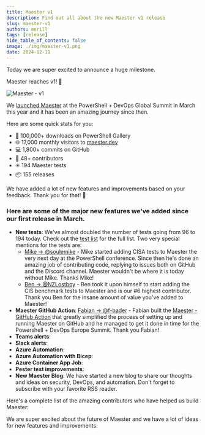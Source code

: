 ```yaml
---
title: Maester v1
description: Find out all about the new Maester v1 release
slug: maester-v1
authors: merill
tags: [release]
hide_table_of_contents: false
image: ./img/maester-v1.png
date: 2024-12-11
---
```


Today we are super excited to announce a huge milestone.

Maester reaches v1! 🎉

![Maester - v1](./img/maester-v1.png)


<!-- truncate -->

We [launched Maester](https://www.youtube.com/watch?v=xfs02tjSU24) at the PowerShell + DevOps Global Summit in March this year and it has been an amazing journey since then.

Here are some quick stats for you:
* 🚀 100,000+ downloads on PowerShell Gallery
* 🌐 17,000 monthly visitors to [maester.dev](https://maester.dev)
* 💻 1,800+ commits on GitHub
* 🤝 48+ contributors
* ✳️ 194 Maester tests
* 📦 155 releases

We have added a lot of new features and improvements based on your feedback. Thank you for that! 🙏

### Here are some of the major new features we've added since our first release in March.


* **New tests**: We've almost doubled the number of tests going from 96 to 194 today. Check out the [test list](https://github.com/maester365/maester/blob/main/docs/tests.md) for the full list. Two very special mentions for the tests are:
  * [Mike → @soulemike](https://github.com/soulemike) - Mike started adding CISA tests to Maester the very next day at the PowerShell conference. Since then he's done an amazing job of contributing code, replying to issues both on GitHub and the Discord channel. Maester wouldn't be where it is today without Mike. Thanks Mike!
  * [Ben → @NZLostboy](https://github.com/NZLostboy) - Ben took it upon himself to start adding the CIS benchmark tests to Maester and is our #6 highest contributor. Thank you Ben for the insane amount of value you've added to Maester!
* **Maester GitHub Action**: [Fabian → @f-bader](https://github.com/f-bader) - Fabian built the [Maester - GitHub Action](https://github.com/marketplace/actions/maester-action) that greatly simplified the process of setting up and running Maester on GitHub and he managed to get it done in time for the Powershell + DevOps Europe Summit. Thank you Fabian!
* **Teams alerts**:
* **Slack alerts**:
* **Azure Automation**:
* **Azure Automation with Bicep**:
* **Azure Container App Job**:
* **Pester test improvements**:
* **New Maester Blog**: We have started a new blog to share our thoughts and ideas on security, DevOps, and automation. Don't forget to subscribe with your favorite RSS reader.

Here's a complete list of the amazing contributors who have helped us build Maester:


We are super excited about the future of Maester and we have a lot of ideas for new features and improvements.
